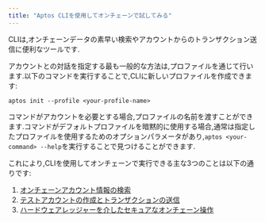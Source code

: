 ```yaml
---
title: "Aptos CLIを使用してオンチェーンで試してみる"
---
```


CLIは,オンチェーンデータの素早い検索やアカウントからのトランザクション送信に便利なツールです.

アカウントとの対話を指定する最も一般的な方法は,プロファイルを通じて行います.以下のコマンドを実行することで,CLIに新しいプロファイルを作成できます:

```shellscript filename="Terminal"
aptos init --profile <your-profile-name>
```

コマンドがアカウントを必要とする場合,プロファイルの名前を渡すことができます.コマンドがデフォルトプロファイルを暗黙的に使用する場合,通常は指定したプロファイルを使用するためのオプションパラメータがあり,`aptos <your-command> --help`を実行することで見つけることができます.

これにより,CLIを使用してオンチェーンで実行できる主な3つのことは以下の通りです:

1. [オンチェーンアカウント情報の検索](/ja/build/cli/trying-things-on-chain/looking-up-account-info)
2. [テストアカウントの作成とトランザクションの送信](/ja/build/cli/trying-things-on-chain/create-test-accounts)
3. [ハードウェアレッジャーを介したセキュアなオンチェーン操作](/ja/build/cli/trying-things-on-chain/ledger)
